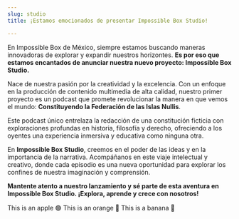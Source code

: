 ```yaml
---
slug: studio
title: ¡Estamos emocionados de presentar Impossible Box Studio!

---
```

En Impossible Box de México, siempre estamos buscando maneras innovadoras de explorar y expandir nuestros horizontes. **Es por eso que estamos encantados de anunciar nuestra nuevo proyecto: Impossible Box Studio.**



Nace de nuestra pasión por la creatividad y la excelencia. Con un enfoque en la producción de contenido multimedia de alta calidad, nuestro primer proyecto es un podcast que promete revolucionar la manera en que vemos el mundo: **Constituyendo la Federación de las Islas Nullis**.

Este podcast único entrelaza la redacción de una constitución ficticia con exploraciones profundas en historia, filosofía y derecho, ofreciendo a los oyentes una experiencia inmersiva y educativa como ninguna otra.

En **Impossible Box Studio**, creemos en el poder de las ideas y en la importancia de la narrativa. Acompáñanos en este viaje intelectual y creativo, donde cada episodio es una nueva oportunidad para explorar los confines de nuestra imaginación y comprensión.

**Mantente atento a nuestro lanzamiento y sé parte de esta aventura en Impossible Box Studio. ¡Explora, aprende y crece con nosotros!**



<Tabs>
  <TabItem value="apple" label="Spotify" default>
    This is an apple 🟢
  </TabItem>
  <TabItem value="orange" label="Substack">
    This is an orange 🍊
  </TabItem>
  <TabItem value="banana" label="TikTok">
    This is a banana 🍌
  </TabItem>
</Tabs>
